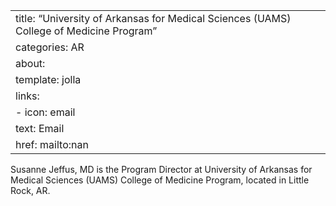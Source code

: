 
---
title: "University of Arkansas for Medical Sciences (UAMS) College of Medicine Program"
categories: AR
about:
  template: jolla
  links:
    - icon: email
      text: Email
      href: mailto:nan
---

Susanne Jeffus, MD is the Program Director at University of Arkansas for Medical Sciences (UAMS) College of Medicine Program, located in Little Rock, AR. 
